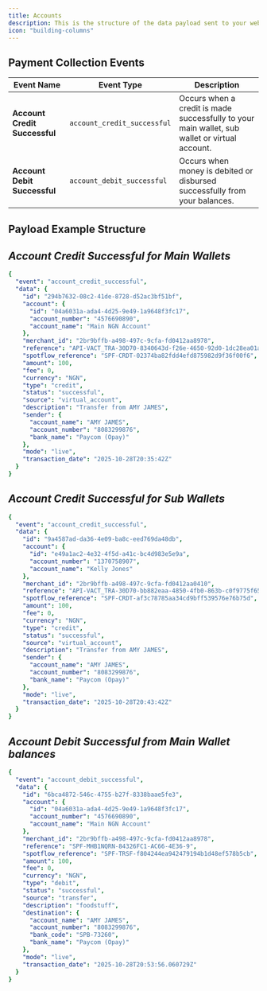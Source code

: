 ```yaml
---
title: Accounts
description: This is the structure of the data payload sent to your webhook URL to notify your system about debits, credits, status updates related to Spotflow Wallets and Dynamic Accounts.
icon: "building-columns"
---
```


## **Payment Collection Events**

| **Event Name**           | **Event Type**           | **Description**                                                                 |
|--------------------------|--------------------------|---------------------------------------------------------------------------------|
| **Account Credit Successful**    | `account_credit_successful`      | Occurs when a credit is made successfully to your main wallet, sub wallet or virtual account. |                            |
| **Account Debit Successful**       | `account_debit_successful`         | Occurs when money is debited or disbursed successfully from your balances. |

## **Payload Example Structure**

## *Account Credit Successful for Main Wallets*

```yaml
{
  "event": "account_credit_successful",
  "data": {
    "id": "294b7632-08c2-41de-8728-d52ac3bf51bf",
    "account": {
      "id": "04a6031a-ada4-4d25-9e49-1a9648f3fc17",
      "account_number": "4576690890",
      "account_name": "Main NGN Account"
    },
    "merchant_id": "2br9bffb-a498-497c-9cfa-fd0412aa8978",
    "reference": "API-VACT_TRA-30D70-8340643d-f26e-4650-92d0-1dc28ea01a35",
    "spotflow_reference": "SPF-CRDT-02374ba82fdd4efd875982d9f36f00f6",
    "amount": 100,
    "fee": 0,
    "currency": "NGN",
    "type": "credit",
    "status": "successful",
    "source": "virtual_account",
    "description": "Transfer from AMY JAMES",
    "sender": {
      "account_name": "AMY JAMES",
      "account_number": "8083299876",
      "bank_name": "Paycom (Opay)"
    },
    "mode": "live",
    "transaction_date": "2025-10-28T20:35:42Z"
  }
}
```

## *Account Credit Successful for Sub Wallets*

```yaml
{
  "event": "account_credit_successful",
  "data": {
    "id": "9a4587ad-da36-4e09-ba8c-eed769da48db",
    "account": {
      "id": "e49a1ac2-4e32-4f5d-a41c-bc4d983e5e9a",
      "account_number": "1370758907",
      "account_name": "Kelly Jones"
    },
    "merchant_id": "2br9bffb-a498-497c-9cfa-fd0412aa0410",
    "reference": "API-VACT_TRA-30D70-bb882eaa-4850-4fb0-863b-c0f9775f65bb",
    "spotflow_reference": "SPF-CRDT-af3c78785aa34cd9bff539576e76b75d",
    "amount": 100,
    "fee": 0,
    "currency": "NGN",
    "type": "credit",
    "status": "successful",
    "source": "virtual_account",
    "description": "Transfer from AMY JAMES",
    "sender": {
      "account_name": "AMY JAMES",
      "account_number": "8083299876",
      "bank_name": "Paycom (Opay)"
    },
    "mode": "live",
    "transaction_date": "2025-10-28T20:43:42Z"
  }
}
```

## *Account Debit Successful from Main Wallet balances*

```yaml
{
  "event": "account_debit_successful",
  "data": {
    "id": "6bca4872-546c-4755-b27f-8338baae5fe3",
    "account": {
      "id": "04a6031a-ada4-4d25-9e49-1a9648f3fc17",
      "account_number": "4576690890",
      "account_name": "Main NGN Account"
    },
    "merchant_id": "2br9bffb-a498-497c-9cfa-fd0412aa8978",
    "reference": "SPF-MHB1NQRN-84326FC1-AC66-4E36-9",
    "spotflow_reference": "SPF-TRSF-f804244ea942479194b1d48ef578b5cb",
    "amount": 100,
    "fee": 0,
    "currency": "NGN",
    "type": "debit",
    "status": "successful",
    "source": "transfer",
    "description": "foodstuff",
    "destination": {
      "account_name": "AMY JAMES",
      "account_number": "8083299876",
      "bank_code": "SPB-73260",
      "bank_name": "Paycom (Opay)"
    },
    "mode": "live",
    "transaction_date": "2025-10-28T20:53:56.060729Z"
  }
}
```